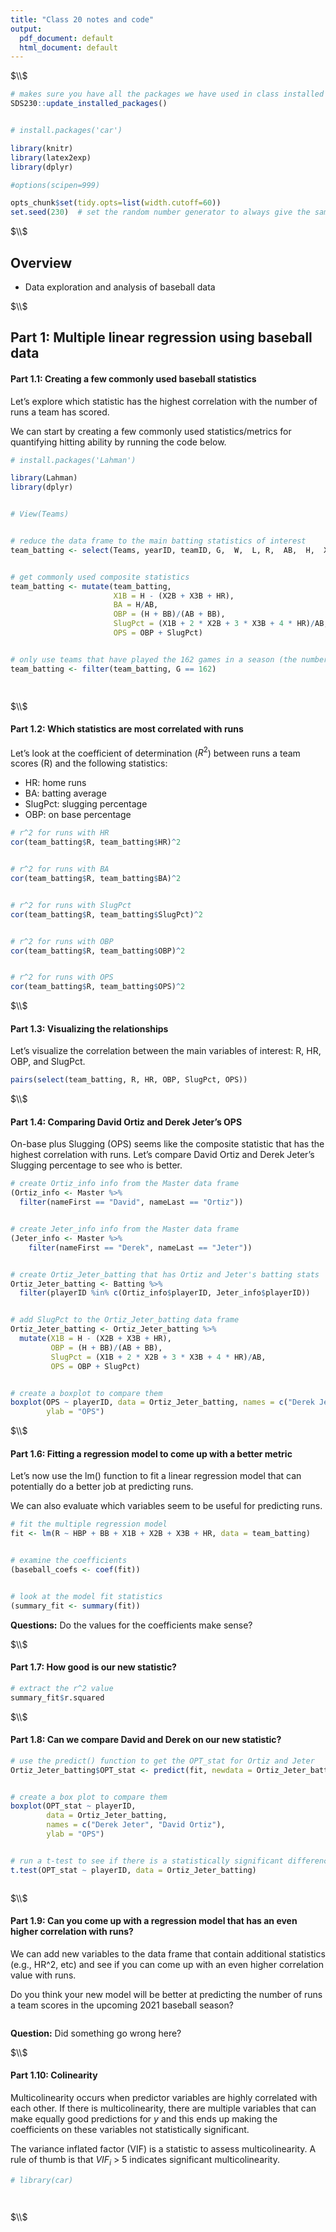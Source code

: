 ```yaml
---
title: "Class 20 notes and code"
output:
  pdf_document: default
  html_document: default
---
```






$\\$



<!--  Please run the code in the  R chunk below once. This will install some packages and download data and images needed for these exercises.  -->

```r

# makes sure you have all the packages we have used in class installed
SDS230::update_installed_packages()



```




```r

# install.packages('car')

library(knitr)
library(latex2exp)
library(dplyr)

#options(scipen=999)

opts_chunk$set(tidy.opts=list(width.cutoff=60)) 
set.seed(230)  # set the random number generator to always give the same random numbers

```



$\\$




## Overview


 * Data exploration and analysis of baseball data
 



$\\$







## Part 1: Multiple linear regression using baseball data




#### Part 1.1: Creating a few commonly used baseball statistics


Let's explore which statistic has the highest correlation with the number of runs a team has scored. 

We can start by creating a few commonly used statistics/metrics for quantifying hitting ability by running the code below. 


```r


# install.packages('Lahman')

library(Lahman)
library(dplyr)


# View(Teams)


# reduce the data frame to the main batting statistics of interest
team_batting <- select(Teams, yearID, teamID, G,  W,  L, R,  AB,  H,  X2B, X3B,  HR,  BB,  SO, SB, CS,  HBP, SF)


# get commonly used composite statistics 
team_batting <- mutate(team_batting,
                       X1B = H - (X2B + X3B + HR), 
                       BA = H/AB, 
                       OBP = (H + BB)/(AB + BB),
                       SlugPct = (X1B + 2 * X2B + 3 * X3B + 4 * HR)/AB,
                       OPS = OBP + SlugPct)


# only use teams that have played the 162 games in a season (the number of games currently in a MLB season)
team_batting <- filter(team_batting, G == 162)

  

```





$\\$






#### Part 1.2: Which statistics are most correlated with runs



Let's look at the coefficient of determination ($R^2$) between runs a team scores (R) and the following statistics:

 * HR:  home runs
 * BA:  batting average
 * SlugPct: slugging percentage
 * OBP:  on base percentage



```r


# r^2 for runs with HR
cor(team_batting$R, team_batting$HR)^2


# r^2 for runs with BA
cor(team_batting$R, team_batting$BA)^2


# r^2 for runs with SlugPct
cor(team_batting$R, team_batting$SlugPct)^2


# r^2 for runs with OBP
cor(team_batting$R, team_batting$OBP)^2


# r^2 for runs with OPS
cor(team_batting$R, team_batting$OPS)^2


```




$\\$





#### Part 1.3: Visualizing the relationships



Let's visualize the correlation between the main variables of interest: R, HR, OBP, and SlugPct.



```r

pairs(select(team_batting, R, HR, OBP, SlugPct, OPS))


```






$\\$









#### Part 1.4: Comparing David Ortiz and Derek Jeter's OPS



On-base plus Slugging (OPS) seems like the composite statistic that has the highest correlation with runs. Let's compare David Ortiz and Derek Jeter's Slugging percentage to see who is better. 





```r

# create Ortiz_info info from the Master data frame 
(Ortiz_info <- Master %>%
  filter(nameFirst == "David", nameLast == "Ortiz"))


# create Jeter_info info from the Master data frame 
(Jeter_info <- Master %>%
    filter(nameFirst == "Derek", nameLast == "Jeter"))


# create Ortiz_Jeter_batting that has Ortiz and Jeter's batting stats
Ortiz_Jeter_batting <- Batting %>%
  filter(playerID %in% c(Ortiz_info$playerID, Jeter_info$playerID))


# add SlugPct to the Ortiz_Jeter_batting data frame
Ortiz_Jeter_batting <- Ortiz_Jeter_batting %>%
  mutate(X1B = H - (X2B + X3B + HR), 
         OBP = (H + BB)/(AB + BB),
         SlugPct = (X1B + 2 * X2B + 3 * X3B + 4 * HR)/AB,
         OPS = OBP + SlugPct)


# create a boxplot to compare them
boxplot(OPS ~ playerID, data = Ortiz_Jeter_batting, names = c("Derek Jeter", "David Ortiz"), 
        ylab = "OPS")


```





$\\$





#### Part 1.6: Fitting a regression model to come up with a better metric


Let's now use the lm() function to fit a linear regression model that can potentially do a better job at predicting runs.

We can also evaluate which variables seem to be useful for predicting runs.




```r


# fit the multiple regression model
fit <- lm(R ~ HBP + BB + X1B + X2B + X3B + HR, data = team_batting)


# examine the coefficients
(baseball_coefs <- coef(fit))


# look at the model fit statistics
(summary_fit <- summary(fit))


```



**Questions:**  Do the values for the coefficients make sense? 






$\\$







#### Part 1.7: How good is our new statistic? 

```r

# extract the r^2 value
summary_fit$r.squared


```






$\\$





#### Part 1.8: Can we compare David and Derek on our new statistic? 



```r


# use the predict() function to get the OPT_stat for Ortiz and Jeter
Ortiz_Jeter_batting$OPT_stat <- predict(fit, newdata = Ortiz_Jeter_batting)


# create a box plot to compare them
boxplot(OPT_stat ~ playerID, 
        data = Ortiz_Jeter_batting, 
        names = c("Derek Jeter", "David Ortiz"), 
        ylab = "OPS")


# run a t-test to see if there is a statistically significant difference between these players
t.test(OPT_stat ~ playerID, data = Ortiz_Jeter_batting)



```






$\\$







#### Part 1.9: Can you come up with a regression model that has an even higher correlation with runs? 


We can add new variables to the data frame that contain additional statistics (e.g., HR^2, etc) and see if you can come up with an even higher correlation value with runs. 


Do you think your new model will be better at predicting the number of runs a team scores in the upcoming 2021 baseball season? 



```r





```


**Question:** Did something go wrong here? 





$\\$







#### Part 1.10: Colinearity


Multicolinearity occurs when predictor variables are highly correlated with each other. If there is multicolinearity, there are multiple variables that can make equally good predictions for $y$ and this ends up making the coefficients on these variables not statistically significant. 

The variance inflated factor (VIF) is a statistic to assess multicolinearity. A rule of thumb is that $VIF_i$ > 5 indicates significant multicolinearity. 



```r

# library(car)




```






$\\$






